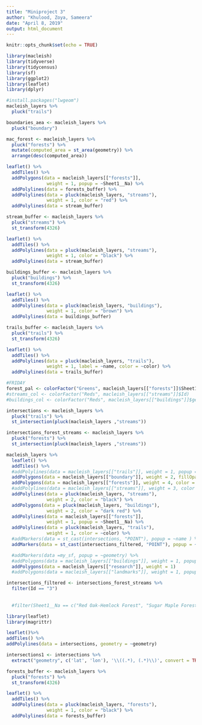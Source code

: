 ```yaml
---
title: "Miniproject 3"
author: "Khulood, Zoya, Sameera"
date: "April 8, 2019"
output: html_document
---
```


```r
knitr::opts_chunk$set(echo = TRUE)
```


```r
library(macleish)
library(tidyverse)
library(tidycensus)
library(sf)
library(ggplot2)
library(leaflet)
library(dplyr)
```

```r
#install.packages("lwgeom")
macleish_layers %>% 
  pluck("trails")
```

```r
boundaries_aea <- macleish_layers %>% 
  pluck("boundary")

mac_forest <- macleish_layers %>% 
  pluck("forests") %>% 
  mutate(computed_area = st_area(geometry)) %>% 
  arrange(desc(computed_area))

```

```r
leaflet() %>% 
  addTiles() %>% 
  addPolygons(data = macleish_layers[["forests"]],
               weight = 1, popup = ~Sheet1__Na) %>% 
  addPolylines(data = forests_buffer) %>% 
  addPolylines(data = pluck(macleish_layers, "streams"), 
               weight = 1, color = "red") %>% 
  addPolylines(data = stream_buffer)
```

```r
stream_buffer <- macleish_layers %>% 
  pluck("streams") %>%
  st_transform(4326)

leaflet() %>% 
  addTiles() %>% 
  addPolylines(data = pluck(macleish_layers, "streams"), 
               weight = 1, color = "black") %>% 
  addPolylines(data = stream_buffer)
```

```r
buildings_buffer <- macleish_layers %>% 
  pluck("buildings") %>%
  st_transform(4326)

leaflet() %>% 
  addTiles() %>% 
  addPolylines(data = pluck(macleish_layers, "buildings"), 
               weight = 1, color = "brown") %>% 
  addPolylines(data = buildings_buffer)
```

```r
trails_buffer <- macleish_layers %>% 
  pluck("trails") %>%
  st_transform(4326)

leaflet() %>% 
  addTiles() %>% 
  addPolylines(data = pluck(macleish_layers, "trails"), 
               weight = 1, label = ~name, color = ~color) %>% 
  addPolylines(data = trails_buffer)
```

```r
#FRIDAY 
forest_pal <- colorFactor("Greens", macleish_layers[["forests"]]$Sheet1__Na)
#streams_col <- colorFactor("Reds", macleish_layers[["streams"]]$Id) 
#buildings_col <- colorFactor("Reds", macleish_layers[["buildings"]]$geometry)
```


```r
intersections <- macleish_layers %>%
  pluck("trails") %>%
  st_intersection(pluck(macleish_layers ,"streams"))
```

```r
intersections_forest_streams <- macleish_layers %>%
  pluck("forests") %>%
  st_intersection(pluck(macleish_layers ,"streams"))
```


```r
macleish_layers %>%
  leaflet() %>%
  addTiles() %>%
  #addPolylines(data = macleish_layers[["trails"]], weight = 1, popup = ~name) %>%
  addPolygons(data = macleish_layers[["boundary"]], weight = 2, fillOpacity = 0.01) %>%
  addPolygons(data = macleish_layers[["forests"]], weight = 4, color = ~forest_pal, popup = ~Sheet1__Na) %>%
  #addPolylines(data = macleish_layers[["streams"]], weight = 3, color = ~streams_col) %>%
  addPolylines(data = pluck(macleish_layers, "streams"), 
               weight = 2, color = "black") %>% 
  addPolygons(data = pluck(macleish_layers, "buildings"), 
               weight = 2, color = "dark red") %>% 
  addPolylines(data = macleish_layers[["forests"]],
               weight = 1, popup = ~Sheet1__Na) %>% 
  addPolylines(data = pluck(macleish_layers, "trails"), 
               weight = 1, color = ~color) %>% 
  #addMarkers(data = st_cast(intersections, "POINT"), popup = ~name ) %>% 
  addMarkers(data = st_cast(intersections_filtered, "POINT"), popup = ~Sheet1__Na) %>% 

  #addMarkers(data =my_sf, popup = ~geometry) %>% 
  #addPolygons(data = macleish_layers[["buildings"]], weight = 1, popup = ~name) %>% 
  addPolygons(data = macleish_layers[["research"]], weight = 1)
  #addPolygons(data = macleish_layers[["landmarks"]], weight = 1, popup = ~Label)
```

```r
intersections_filtered <- intersections_forest_streams %>% 
  filter(Id == "3")
  
  
  #filter(Sheet1__Na == c("Red Oak-Hemlock Forest", "Sugar Maple Forest"))
```

```r
library(leaflet)
library(magrittr)

leaflet()%>%
addTiles() %>%
addPolylines(data = intersections, geometry = ~geometry)
```

```r
intersections1 <- intersections %>% 
  extract("geometry", c('lat', 'lon'), '\\((.*), (.*)\\)', convert = TRUE) 
```



```r
forests_buffer <- macleish_layers %>% 
  pluck("forests") %>%
  st_transform(4326)

leaflet() %>% 
  addTiles() %>% 
  addPolylines(data = pluck(macleish_layers, "forests"), 
               weight = 1, color = "black") %>% 
  addPolylines(data = forests_buffer)
```


